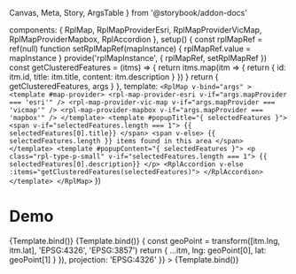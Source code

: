   Canvas,
  Meta,
  Story,
  ArgsTable
} from '@storybook/addon-docs'

  components: { RplMap, RplMapProviderEsri, RplMapProviderVicMap, RplMapProviderMapbox, RplAccordion },
  setup() {
    const rplMapRef = ref(null)
    function setRplMapRef(mapInstance) {
      rplMapRef.value = mapInstance
    }
    provide('rplMapInstance', {
      rplMapRef,
      setRplMapRef
    })
    const getClusteredFeatures = (itms) => {
      return itms.map(itm => {
        return {
          id: itm.id,
          title: itm.title,
          content: itm.description
        }
      })
    }
    return {
      getClusteredFeatures,
      args
    }
  },
  template: `
    <RplMap
      v-bind="args"
    >
      <template #map-provider>
        <rpl-map-provider-esri v-if="args.mapProvider === 'esri'" />
        <rpl-map-provider-vic-map v-if="args.mapProvider === 'vicmap'" />
        <rpl-map-provider-mapbox v-if="args.mapProvider === 'mapbox'" />
      </template>
      <template #popupTitle="{ selectedFeatures }">
        <span v-if="selectedFeatures.length === 1">
          {{ selectedFeatures[0].title}}
        </span>
        <span v-else>
          {{ selectedFeatures.length }} items found in this area
        </span>
      </template>
      <template #popupContent="{ selectedFeatures }">
        <p class="rpl-type-p-small" v-if="selectedFeatures.length === 1">
          {{ selectedFeatures[0].description}}
        </p>
        <RplAccordion v-else :items="getClusteredFeatures(selectedFeatures)">
        </RplAccordion>
      </template>
    </RplMap>
  `
})

<Meta
  title='Maps/core'
  component={RplMap}
/>

# Demo

<ArgsTable of={RplMap} />

<Canvas>
  <Story
    name='Esri maps'
    args={{
      id: 'example',
      features: featureData,
      mapProvider: 'esri',
      projection: 'EPSG:4326'
    }}
  >
    {Template.bind()}
  </Story>
  <Story
    name='VicMap maps'
    args={{
      id: 'example',
      mapProvider: 'vicmap',
      features: featureData,
      projection: 'EPSG:3857'
    }}
  >
    {Template.bind()}
  </Story>
  <Story
    name='Mapbox maps'
    args={{
      id: 'example',
      mapProvider: 'mapbox',
      features: featureData.map(itm => {
        const geoPoint = transform([itm.lng, itm.lat], 'EPSG:4326', 'EPSG:3857')
        return {
          ...itm,
          lng: geoPoint[0],
          lat: geoPoint[1]
        }
      }),
      projection: 'EPSG:4326'
    }}
  >
    {Template.bind()}
  </Story>
</Canvas>
